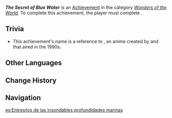 {{Achievement Infobox
|id           = 84309
|order id     = 5088
|category     = Wonders of the World
|description  = Learn the history and secrets of the Fortress of Meropide.
|requirements = Complete [[Secret Keepers and Forbidden Zones]]
|primogems    = 5
|type         = Quest
}}
'''''The Secret of Blue Water''''' is an [[Achievement]] in the category ''[[Wonders of the World]]''. To complete this achievement, the player must complete {{Quest|Secret Keepers and Forbidden Zones}}.

== Trivia ==

* This achievement's name is a reference to ''{{W|Nadia: The Secret of Blue Water}}'', an anime created by {{W|Hideaki Anno}} and {{W|Hayao Miyazaki}} that aired in the 1990s.

==Other Languages==
{{Other Languages
|en      = The Secret of Blue Water
|zhs     = 海底下的不可思议
|zhs_rm  = 
|zht     = 海底下的不可思議
|zht_rm  = 
|zh_tl   = 
|ja      = ふしぎの海
|ja_rm   = Fushigi no Umi
|ja_tl   = 
|ko      = 신비한 해저의 비밀
|ko_rm   = 
|ko_tl   = 
|es      = Entresijos de las insondables profundidades marinas
|es_tl   = Ins and Outs of the Unfathomable Marine Depths
|fr      = Méropide et le secret sous l'eau bleue
|fr_tl   = Meropide and the Secret Beneath Blue Water
|ru      = Бездонные секреты глубоких морей
|ru_tl   = The Bottomless Secrets of Deep Seas
|th      = สิ่งเหลือเชื่อใต้สมุทร
|th_rm   = 
|th_tl   = 
|vi      = Bí Mật Bất Ngờ Dưới Đáy Biển
|vi_tl   = 
|de      = Unvorstellbares unter dem Meer
|de_tl   = Something Unimaginable Under the Sea
|id      = Rahasia Laut Biru
|id_tl   = Secret of the Blue Sea
|pt      = Segredos Insondáveis Sob o Mar
|pt_tl   = 
|tr      = Mavi Suyun Sırrı
|tr_tl   = The Blue Water's Secret
|it      = Il mistero della pietra azzurra
|it_tl   = 
}}

==Change History==
{{Change History|4.1}}

==Navigation==
{{Achievement Navbox}}

[[es:Entresijos de las insondables profundidades marinas]]
